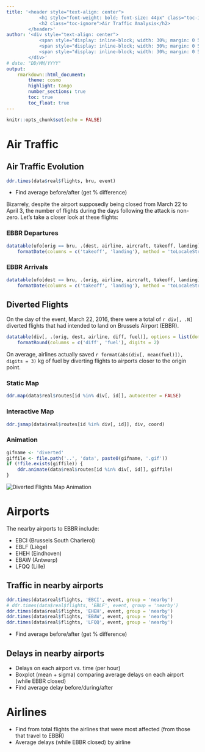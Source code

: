 ```yaml
---
title: '<header style="text-align: center">
			<h1 style="font-weight: bold; font-size: 44px" class="toc-ignore">2016 Brussels Bombings</h1>
			<h2 class="toc-ignore">Air Traffic Analysis</h2>
		</header>'
author: '<div style="text-align: center">
			<span style="display: inline-block; width: 30%; margin: 0 5px">[Ramiro Balado Ordax](https://github.com/Qjammer)</span>
			<span style="display: inline-block; width: 30%; margin: 0 5px">[Alejandro Hernández Rubio](https://github.com/Shyryuu)</span>
			<span style="display: inline-block; width: 30%; margin: 0 5px">[Pol Mesalles Ripoll](https://github.com/polmes)</span>
		</div>'
# date: "DD/MM/YYYY"
output:
    rmarkdown::html_document:
        theme: cosmo
        highlight: tango
        number_sections: true
        toc: true
        toc_float: true
---
```


```r
knitr::opts_chunk$set(echo = FALSE)
```

# Air Traffic

## Air Traffic Evolution {.tabset .tabset-fade}

```r
ddr.times(data$real$flights, bru, event)
```

- Find average before/after (get % difference)

Bizarrely, despite the airport supposedly being closed from March 22 to April 3, the number of flights during the days following the attack is non-zero. Let's take a closer look at these flights:

### EBBR Departures {-}

```r
datatable(ufo[orig == bru, .(dest, airline, aircraft, takeoff, landing)], options = list(dom = 'tp', columnDefs = list(list(className = 'dt-center', targets = '_all'))), colnames = c('Destination', 'Airline', 'Aircraft', 'Departure', 'Arrival')) %>%
	formatDate(columns = c('takeoff', 'landing'), method = 'toLocaleString')
```

### EBBR Arrivals {-}

```r
datatable(ufo[dest == bru, .(orig, airline, aircraft, takeoff, landing)], options = list(dom = 'tp', columnDefs = list(list(className = 'dt-center', targets = '_all'))), colnames = c('Origin', 'Airline', 'Aircraft', 'Departure', 'Arrival')) %>%
	formatDate(columns = c('takeoff', 'landing'), method = 'toLocaleString')
```

## Diverted Flights {.tabset .tabset-fade}

On the day of the event, March 22, 2016, there were a total of `r div[, .N]` diverted flights that had intended to land on Brussels Airport (EBBR).

```r
datatable(div[, .(orig, dest, airline, diff, fuel)], options = list(dom = 'tp', columnDefs = list(list(className = 'dt-center', targets = '_all'))), colnames = c('Origin', 'Destination', 'Airline', 'Distance Delta (NM)', 'Fuel Delta (kg)')) %>%
	formatRound(columns = c('diff', 'fuel'), digits = 2)
```

On average, airlines actually saved `r format(abs(div[, mean(fuel)]), digits = 3)` kg of fuel by diverting flights to airports closer to the origin point.

### Static Map {-}

```r
ddr.map(data$real$routes[id %in% div[, id]], autocenter = FALSE)
```

### Interactive Map {-}

```r
ddr.jsmap(data$real$routes[id %in% div[, id]], div, coord)
```

### Animation {-}

```r
gifname <- 'diverted'
giffile <- file.path('..', 'data', paste0(gifname, '.gif'))
if (!file.exists(giffile)) {
	ddr.animate(data$real$routes[id %in% div[, id]], giffile)
}
```
![Diverted Flights Map Animation](`r giffile`) \


# Airports

The nearby airports to EBBR include:

- EBCI (Brussels South Charleroi)
- EBLF (Liège)
- EHEH (Eindhoven)
- EBAW (Antwerp)
- LFQQ (Lille)

## Traffic in nearby airports

```r
ddr.times(data$real$flights, 'EBCI', event, group = 'nearby')
# ddr.times(data$real$flights, 'EBLF', event, group = 'nearby')
ddr.times(data$real$flights, 'EHEH', event, group = 'nearby')
ddr.times(data$real$flights, 'EBAW', event, group = 'nearby')
ddr.times(data$real$flights, 'LFQQ', event, group = 'nearby')
```

- Find average before/after (get % difference)

## Delays in nearby airports

- Delays on each airport vs. time (per hour)
- Boxplot (mean + sigma) comparing average delays on each airport (while EBBR closed)
- Find average delay before/during/after

# Airlines

- Find from total flights the airlines that were most affected (from those that travel to EBBR)
- Average delays (while EBBR closed) by airline
